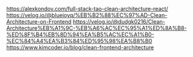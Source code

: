 https://alexkondov.com/full-stack-tao-clean-architecture-react/
https://velog.io/@bluejoyq/%EB%B2%88%EC%97%AD-Clean-Architecture-on-Frontend
https://velog.io/@dudgk0216/Clean-Architecture%EB%A1%9C-%EB%A6%AC%EC%95%A1%ED%8A%B8-%ED%8F%B4%EB%8D%94%EA%B5%AC%EC%A1%B0-%EC%84%A4%EA%B3%84%ED%95%98%EA%B8%B0
https://www.kimcoder.io/blog/clean-frontend-architecture
